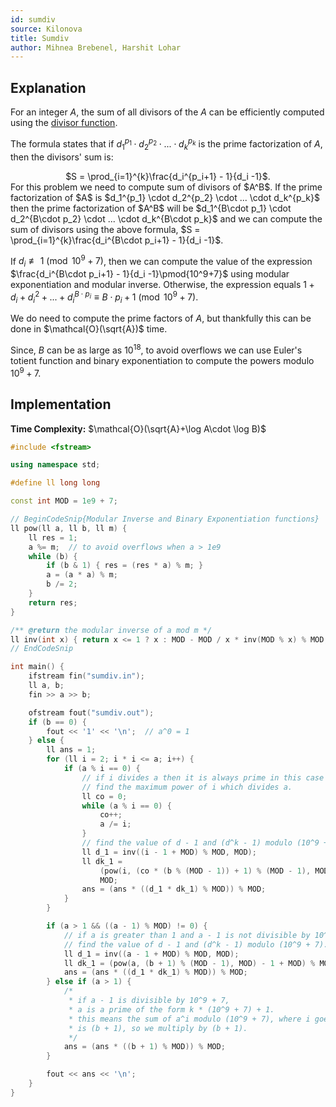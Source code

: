 ```yaml
---
id: sumdiv
source: Kilonova
title: Sumdiv
author: Mihnea Brebenel, Harshit Lohar
---
```


## Explanation

For an integer $A$, the sum of all divisors of the $A$ can be efficiently
computed using the
[divisor function](https://en.wikipedia.org/wiki/Divisor_function).

The formula states that if $d_1^{p_1} \cdot d_2^{p_2} \cdot ... \cdot d_k^{p_k}$
is the prime factorization of $A$, then the divisors' sum is:
<center>
$S = \prod_{i=1}^{k}\frac{d_i^{p_i+1} - 1}{d_i -1}$.
</center>
For this problem we need to compute sum of divisors of $A^B$. If the prime
factorization of $A$ is $d_1^{p_1} \cdot d_2^{p_2} \cdot ... \cdot d_k^{p_k}$
then the prime factorization of $A^B$ will be
$d_1^{B\cdot p_1} \cdot d_2^{B\cdot p_2} \cdot ... \cdot d_k^{B\cdot p_k}$ and we can compute
the sum of divisors using the above formula,
$S = \prod_{i=1}^{k}\frac{d_i^{B\cdot p_i+1} - 1}{d_i -1}$.

If $d_i\not \equiv 1 \pmod{10^9+7}$, then we can compute the value of the expression $\frac{d_i^{B\cdot p_i+1} - 1}{d_i -1}\pmod{10^9+7}$ using modular exponentiation and modular inverse. Otherwise, the expression equals $1+d_i + d_i^2 + ... + d_i^{B\cdot p_i}\equiv B\cdot p_i+1\pmod{10^9+7}$.

We do need to compute the prime factors of $A$, but thankfully this can be done
in $\mathcal{O}(\sqrt{A})$ time.

Since, $B$ can be as large as $10^{18}$, to avoid overflows we can use Euler's
totient function and binary exponentiation to compute the powers modulo
$10^9+7$.

## Implementation

**Time Complexity:** $\mathcal{O}(\sqrt{A}+\log A\cdot \log B)$

<LanguageSection>
<CPPSection>

```cpp
#include <fstream>

using namespace std;

#define ll long long

const int MOD = 1e9 + 7;

// BeginCodeSnip{Modular Inverse and Binary Exponentiation functions}
ll pow(ll a, ll b, ll m) {
	ll res = 1;
	a %= m;  // to avoid overflows when a > 1e9
	while (b) {
		if (b & 1) { res = (res * a) % m; }
		a = (a * a) % m;
		b /= 2;
	}
	return res;
}

/** @return the modular inverse of a mod m */
ll inv(int x) { return x <= 1 ? x : MOD - MOD / x * inv(MOD % x) % MOD; }
// EndCodeSnip

int main() {
	ifstream fin("sumdiv.in");
	ll a, b;
	fin >> a >> b;

	ofstream fout("sumdiv.out");
	if (b == 0) {
		fout << '1' << '\n';  // a^0 = 1
	} else {
		ll ans = 1;
		for (ll i = 2; i * i <= a; i++) {
			if (a % i == 0) {
				// if i divides a then it is always prime in this case
				// find the maximum power of i which divides a.
				ll co = 0;
				while (a % i == 0) {
					co++;
					a /= i;
				}
				// find the value of d - 1 and (d^k - 1) modulo (10^9 + 7).
				ll d_1 = inv((i - 1 + MOD) % MOD, MOD);
				ll dk_1 =
				    (pow(i, (co * (b % (MOD - 1)) + 1) % (MOD - 1), MOD) - 1 + MOD) %
				    MOD;
				ans = (ans * ((d_1 * dk_1) % MOD)) % MOD;
			}
		}

		if (a > 1 && ((a - 1) % MOD) != 0) {
			// if a is greater than 1 and a - 1 is not divisible by 10^9 + 7
			// find the value of d - 1 and (d^k - 1) modulo (10^9 + 7).
			ll d_1 = inv((a - 1 + MOD) % MOD, MOD);
			ll dk_1 = (pow(a, (b + 1) % (MOD - 1), MOD) - 1 + MOD) % MOD;
			ans = (ans * ((d_1 * dk_1) % MOD)) % MOD;
		} else if (a > 1) {
			/*
			 * if a - 1 is divisible by 10^9 + 7,
			 * a is a prime of the form k * (10^9 + 7) + 1.
			 * this means the sum of a^i modulo (10^9 + 7), where i goes from 0 to b
			 * is (b + 1), so we multiply by (b + 1).
			 */
			ans = (ans * ((b + 1) % MOD)) % MOD;
		}

		fout << ans << '\n';
	}
}
```

</CPPSection>
</LanguageSection>

